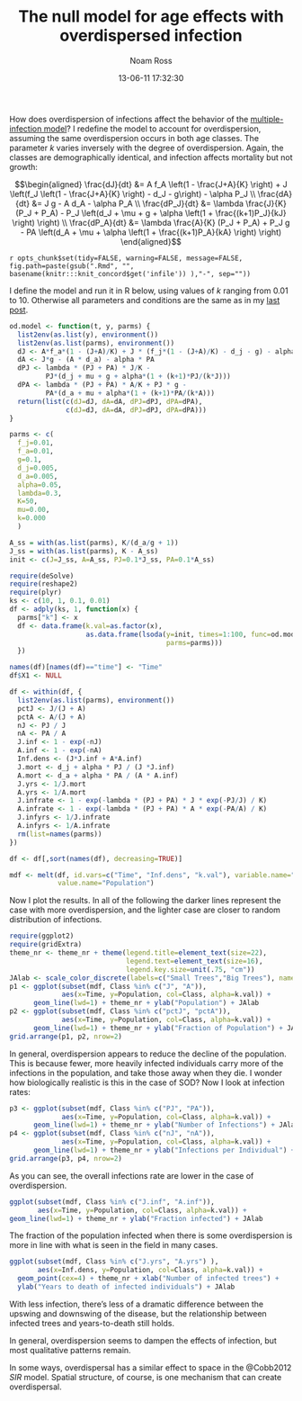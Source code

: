 % The null model for age effects with overdispersed infection
% Noam Ross
% 13-06-11 17:32:30

How does overdispersion of infections affect the behavior of the [multiple-infection model](http://www.noamross.net/blog/2013/6/11/multi-infection-tests.html)? I
redefine the model to account for overdispersion, assuming the same
overdispersion occurs in both age classes. The parameter $k$ varies inversely
with the degree of overdispersion. Again, the classes are demographically
identical, and infection affects mortality but not growth:

$$\begin{aligned}
  \frac{dJ}{dt}  &= A f_A \left(1 - \frac{J+A}{K} \right) + J  \left(f_J \left(1 - \frac{J+A}{K} \right) - d_J - g\right) - \alpha P_J \\
  \frac{dA}{dt}  &= J g - A d_A - \alpha P_A \\
  \frac{dP_J}{dt}  &= \lambda  \frac{J}{K} (P_J + P_A)  - P_J \left(d_J + \mu + g + \alpha \left(1 + \frac{(k+1)P_J}{kJ} \right) \right) \\
  \frac{dP_A}{dt}  &= \lambda  \frac{A}{K} (P_J + P_A)  + P_J  g - PA \left(d_A + \mu + \alpha \left(1 + \frac{(k+1)P_A}{kA}  \right) \right)
\end{aligned}$$ 

`r opts_chunk$set(tidy=FALSE, warning=FALSE, message=FALSE, fig.path=paste(gsub(".Rmd", "", basename(knitr:::knit_concord$get('infile')) ),"-", sep=""))`

I define the model and run it in R below, using values of $k$ ranging from
0.01 to 10. Otherwise all parameters and conditions are the same as in my
[last post](http://www.noamross.net/blog/2013/6/11/multi-infection-tests.html).

```r
od.model <- function(t, y, parms) {
  list2env(as.list(y), environment())
  list2env(as.list(parms), environment())
  dJ <- A*f_a*(1 - (J+A)/K) + J * (f_j*(1 - (J+A)/K) - d_j - g) - alpha * PJ
  dA <- J*g - (A * d_a) - alpha * PA
  dPJ <- lambda * (PJ + PA) * J/K - 
         PJ*(d_j + mu + g + alpha*(1 + (k+1)*PJ/(k*J)))
  dPA <- lambda * (PJ + PA) * A/K + PJ * g - 
         PA*(d_a + mu + alpha*(1 + (k+1)*PA/(k*A)))
  return(list(c(dJ=dJ, dA=dA, dPJ=dPJ, dPA=dPA), 
              c(dJ=dJ, dA=dA, dPJ=dPJ, dPA=dPA)))
}

parms <- c( 
  f_j=0.01,
  f_a=0.01,
  g=0.1,
  d_j=0.005,
  d_a=0.005,
  alpha=0.05,
  lambda=0.3,
  K=50,
  mu=0.00,
  k=0.000
  )

A_ss = with(as.list(parms), K/(d_a/g + 1))
J_ss = with(as.list(parms), K - A_ss)
init <- c(J=J_ss, A=A_ss, PJ=0.1*J_ss, PA=0.1*A_ss)

require(deSolve)
require(reshape2)
require(plyr)
ks <- c(10, 1, 0.1, 0.01)
df <- adply(ks, 1, function(x) {
  parms["k"] <- x
  df <- data.frame(k.val=as.factor(x), 
                   as.data.frame(lsoda(y=init, times=1:100, func=od.model, 
                                       parms=parms)))
  })

names(df)[names(df)=="time"] <- "Time"
df$X1 <- NULL

df <- within(df, {
  list2env(as.list(parms), environment())
  pctJ <- J/(J + A)
  pctA <- A/(J + A)
  nJ <- PJ / J
  nA <- PA / A
  J.inf <- 1 - exp(-nJ)
  A.inf <- 1 - exp(-nA)
  Inf.dens <- (J*J.inf + A*A.inf)
  J.mort <- d_j + alpha * PJ / (J *J.inf)
  A.mort <- d_a + alpha * PA / (A * A.inf)
  J.yrs <- 1/J.mort
  A.yrs <- 1/A.mort
  J.infrate <- 1 - exp(-lambda * (PJ + PA) * J * exp(-PJ/J) / K)
  A.infrate <- 1 - exp(-lambda * (PJ + PA) * A * exp(-PA/A) / K)
  J.infyrs <- 1/J.infrate
  A.infyrs <- 1/A.infrate
  rm(list=names(parms))
})

df <- df[,sort(names(df), decreasing=TRUE)]

mdf <- melt(df, id.vars=c("Time", "Inf.dens", "k.val"), variable.name="Class",
            value.name="Population")
```


Now I plot the results.  In all of the following the darker lines represent
the case with more overdispersion, and the lighter case are closer to random
distribution of infections.

```r
require(ggplot2)
require(gridExtra)
theme_nr <- theme_nr + theme(legend.title=element_text(size=22),
                             legend.text=element_text(size=16),
                             legend.key.size=unit(.75, "cm"))
JAlab <- scale_color_discrete(labels=c("Small Trees","Big Trees"), name="") 
p1 <- ggplot(subset(mdf, Class %in% c("J", "A")), 
             aes(x=Time, y=Population, col=Class, alpha=k.val)) + 
      geom_line(lwd=1) + theme_nr + ylab("Population") + JAlab
p2 <- ggplot(subset(mdf, Class %in% c("pctJ", "pctA")), 
             aes(x=Time, y=Population, col=Class, alpha=k.val)) + 
      geom_line(lwd=1) + theme_nr + ylab("Fraction of Population") + JAlab
grid.arrange(p1, p2, nrow=2)
```

In general, overdispersion appears to reduce the decline of the population.
This is because fewer, more heavily infected individuals carry more of the
infections in the population, and take those away when they die.  I wonder how
biologically realistic is this in the case of SOD?  Now I look at infection rates:

```r
p3 <- ggplot(subset(mdf, Class %in% c("PJ", "PA")),
             aes(x=Time, y=Population, col=Class, alpha=k.val)) +
      geom_line(lwd=1) + theme_nr + ylab("Number of Infections") + JAlab
p4 <- ggplot(subset(mdf, Class %in% c("nJ", "nA")),
             aes(x=Time, y=Population, col=Class, alpha=k.val)) +
      geom_line(lwd=1) + theme_nr + ylab("Infections per Individual") + JAlab
grid.arrange(p3, p4, nrow=2)

```

As you can see, the overall infections rate are lower in the case of overdispersion.

```r
ggplot(subset(mdf, Class %in% c("J.inf", "A.inf")), 
       aes(x=Time, y=Population, col=Class, alpha=k.val)) + 
geom_line(lwd=1) + theme_nr + ylab("Fraction infected") + JAlab

```

The fraction of the population infected when there is some overdispersion
is more in line with what is seen in the field in many cases.

```r
ggplot(subset(mdf, Class %in% c("J.yrs", "A.yrs") ), 
       aes(x=Inf.dens, y=Population, col=Class, alpha=k.val)) + 
  geom_point(cex=4) + theme_nr + xlab("Number of infected trees") + 
  ylab("Years to death of infected individuals") + JAlab
```

With less infection, there's less of a dramatic difference between the upswing
and downswing of the disease, but the relationship between infected trees
and years-to-death still holds.

In general, overdispersion seems to dampen the effects of infection, but
most qualitative patterns remain.

In some ways, overdispersal has a similar effect to space in the @Cobb2012
$SIR$ model.  Spatial structure, of course, is one mechanism that can create
overdispersal.
